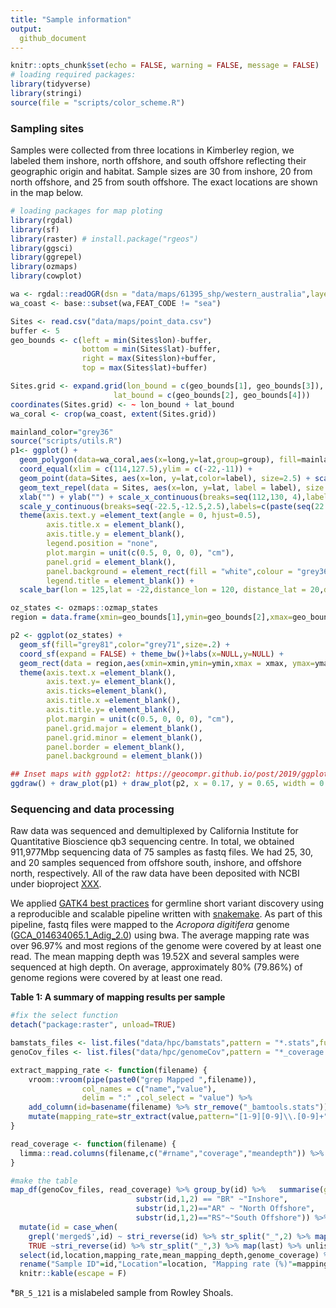 ```yaml
---
title: "Sample information"
output: 
  github_document
---
```


```r
knitr::opts_chunk$set(echo = FALSE, warning = FALSE, message = FALSE)
# loading required packages:
library(tidyverse)
library(stringi)
source(file = "scripts/color_scheme.R")
```

### Sampling sites

Samples were collected from three locations in Kimberley region, we labeled them inshore, north offshore, and south offshore reflecting their geographic origin and habitat. Sample sizes are 30 from inshore, 20 from north offshore, and 25 from south offshore. The exact locations are shown in the map below.

```r
# loading packages for map ploting
library(rgdal)
library(sf)
library(raster) # install.package("rgeos")
library(ggsci)
library(ggrepel)
library(ozmaps)
library(cowplot)
```


```r
wa <- rgdal::readOGR(dsn = "data/maps/61395_shp/western_australia",layer = "cstwacd_r")
wa_coast <- base::subset(wa,FEAT_CODE != "sea")

Sites <- read.csv("data/maps/point_data.csv")
buffer <- 5
geo_bounds <- c(left = min(Sites$lon)-buffer, 
                bottom = min(Sites$lat)-buffer, 
                right = max(Sites$lon)+buffer, 
                top = max(Sites$lat)+buffer)

Sites.grid <- expand.grid(lon_bound = c(geo_bounds[1], geo_bounds[3]), 
                       lat_bound = c(geo_bounds[2], geo_bounds[4]))
coordinates(Sites.grid) <- ~ lon_bound + lat_bound
wa_coral <- crop(wa_coast, extent(Sites.grid))
```

```r
mainland_color="grey36"
source("scripts/utils.R")
p1<- ggplot() + 
  geom_polygon(data=wa_coral,aes(x=long,y=lat,group=group), fill=mainland_color)+
  coord_equal(xlim = c(114,127.5),ylim = c(-22,-11)) + 
  geom_point(data=Sites, aes(x=lon, y=lat,color=label), size=2.5) + scale_color_manual(values = my_color) +
  geom_text_repel(data = Sites, aes(x=lon, y=lat, label = label), size = 4,fontface="bold") +
  xlab("") + ylab("") + scale_x_continuous(breaks=seq(112,130, 4),labels = c(paste(seq(112,130,4),"°E",sep=""))) +
  scale_y_continuous(breaks=seq(-22.5,-12.5,2.5),labels=c(paste(seq(22.5,12.5, -2.5),"°S", sep=""))) + 
  theme(axis.text.y =element_text(angle = 0, hjust=0.5),
        axis.title.x = element_blank(),
        axis.title.y = element_blank(),
        legend.position = "none",
        plot.margin = unit(c(0.5, 0, 0, 0), "cm"),
        panel.grid = element_blank(),
        panel.background = element_rect(fill = "white",colour = "grey36", size = 1),
        legend.title = element_blank()) +
  scale_bar(lon = 125,lat = -22,distance_lon = 120, distance_lat = 20,distance_legend = 50,dist_unit = "km",orientation = FALSE )

oz_states <- ozmaps::ozmap_states
region = data.frame(xmin=geo_bounds[1],ymin=geo_bounds[2],xmax=geo_bounds[3],ymax=geo_bounds[4])

p2 <- ggplot(oz_states) + 
  geom_sf(fill="grey81",color="grey71",size=.2) + 
  coord_sf(expand = FALSE) + theme_bw()+labs(x=NULL,y=NULL) +
  geom_rect(data = region,aes(xmin=xmin,ymin=ymin,xmax = xmax, ymax=ymax-1),alpha=0.1, colour="black", size = 0.3, linetype=1, fill="yellow") +
  theme(axis.text.x =element_blank(),
        axis.text.y= element_blank(), 
        axis.ticks=element_blank(),
        axis.title.x =element_blank(),
        axis.title.y= element_blank(),
        plot.margin = unit(c(0.5, 0, 0, 0), "cm"),
        panel.grid.major = element_blank(),
        panel.grid.minor = element_blank(),
        panel.border = element_blank(),
        panel.background = element_blank())

## Inset maps with ggplot2: https://geocompr.github.io/post/2019/ggplot2-inset-maps/
ggdraw() + draw_plot(p1) + draw_plot(p2, x = 0.17, y = 0.65, width = 0.3, height = 0.3)

```

### Sequencing and data processing
Raw data was sequenced and demultiplexed by California Institute for Quantitative Bioscience qb3 sequencing centre. In total, we obtained 911,977Mbp sequencing data of 75 samples as fastq files. We had 25, 30, and 20 samples sequenced from offshore south, inshore, and offshore north, respectively. All of the raw data have been deposited with NCBI under bioproject [XXX](dummy).

We applied [GATK4 best practices](https://gatk.broadinstitute.org/hc/en-us/sections/360007226651-Best-Practices-Workflows) for germline short variant discovery using a reproducible and scalable pipeline written with [snakemake](https://github.com/bakeronit/snakemake-gatk4-non-model). As part of this pipeline, fastq files were mapped to the *Acropora digitifera* genome ([GCA_014634065.1_Adig_2.0](https://www.ncbi.nlm.nih.gov/assembly/GCA_014634065.1)) using bwa. The average mapping rate was over 96.97% and most regions of the genome were covered by at least one read. The mean mapping depth was 19.52X and several samples were sequenced at high depth. On average, approximately 80% (79.86%) of genome regions were covered by at least one read.

**Table 1: A summary of mapping results per sample**

```r
#fix the select function
detach("package:raster", unload=TRUE)

bamstats_files <- list.files("data/hpc/bamstats",pattern = "*.stats",full.names = TRUE) 
genoCov_files <- list.files("data/hpc/genomeCov",pattern = "*_coverage.txt",full.names = TRUE)

extract_mapping_rate <- function(filename) {
    vroom::vroom(pipe(paste0("grep Mapped ",filename)),
                col_names = c("name","value"),
                delim = ":" ,col_select = "value") %>% 
    add_column(id=basename(filename) %>% str_remove("_bamtools.stats")) %>% 
    mutate(mapping_rate=str_extract(value,pattern="[1-9][0-9]\\.[0-9]+") %>% as.numeric) %>% select("id","mapping_rate")
}

read_coverage <- function(filename) {
  limma::read.columns(filename,c("#rname","coverage","meandepth")) %>% add_column(id=basename(filename) %>% str_remove("_coverage.txt"))
}

#make the table
map_df(genoCov_files, read_coverage) %>% group_by(id) %>%   summarise(genome_coverage=mean(coverage), mean_mapping_depth=mean(meandepth)) %>% left_join(map_df(bamstats_files,extract_mapping_rate)) %>% mutate(location=case_when(substr(id,1,2) == "AI" ~"Inshore",
                            substr(id,1,2) == "BR" ~"Inshore", 
                            substr(id,1,2)=="AR" ~ "North Offshore",
                            substr(id,1,2)=="RS"~"South Offshore")) %>%  
  mutate(id = case_when(
    grepl('merged$',id) ~ stri_reverse(id) %>% str_split("_",2) %>% map(last) %>% unlist %>% stri_reverse,
    TRUE ~stri_reverse(id) %>% str_split("_",3) %>% map(last) %>% unlist %>% stri_reverse)) %>% 
  select(id,location,mapping_rate,mean_mapping_depth,genome_coverage) %>% 
  rename("Sample ID"=id,"Location"=location, "Mapping rate (%)"=mapping_rate,"Mean mapping depth (X)"=mean_mapping_depth, "Genome coverage (%)"=genome_coverage)  %>% 
  knitr::kable(escape = F) 
```

*`BR_5_121` is a mislabeled sample from Rowley Shoals.

